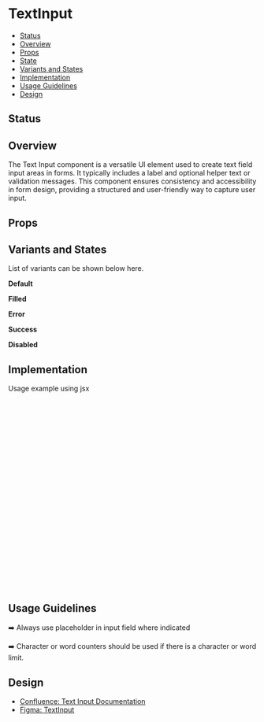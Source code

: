 
<Meta of={TextInput}/>

# TextInput

- [Status](#status)
- [Overview](#overview)
- [Props](#props)
- [State](#state)
- [Variants and States](#variants-and-states)
- [Implementation](#implementation)
- [Usage Guidelines](#usage-guidelines)
- [Design](#design)

## Status
<ComponentStatus/>

## Overview

The Text Input component is a versatile UI element used to create text field input areas in forms. It typically includes a label and optional helper text or validation messages. This component ensures consistency and accessibility in form design, providing a structured and user-friendly way to capture user input.

## Props
<Canvas of={TextInput.Default}/>
<Controls/>


## Variants and States

List of variants can be shown below here.

**Default**
<Canvas of={TextInput.Default}/>

**Filled**
<Canvas of={TextInput.Filled}/>

**Error**
<Canvas of={TextInput.Error}/>

**Success**
<Canvas of={TextInput.Success}/>

**Disabled**
<Canvas of={TextInput.Disabled}/>

## Implementation
Usage example using jsx

```jsx
import React, { useState } from 'react';
import TextInput from './TextInput';

const ExampleComponent = () => {
  const [value, setValue] = useState(args.value ?? '');
  const [validationMessage, setValidationMessage] = useState(args.validationMessage);

  const onChange = (e: ChangeEvent<HTMLInputElement>) => {
    const newValue = e.target.value;
    setValue(newValue.length <= args.maxLength ? newValue : value);
  };

  useEffect(() => {
    if (args.maxLength) {
      const charsLeft = args.maxLength - value.length;
      const charsLeftString = `${charsLeft} characters remaining`;
      setValidationMessage(charsLeftString);
    }
  }, [value]);

  return (
    <TextInput {...args} value={value} validationMessage={validationMessage} onChange={onChange} />
  );
};

export default ExampleComponent;
```

## Usage Guidelines

➡️ Always use placeholder in input field where indicated

➡️ Character or word counters should be used if there is a character or word limit.

## Design
- [Confluence: Text Input Documentation](https://bluelightcard.atlassian.net/wiki/spaces/PE/pages/2935881730/Text+Input)
- [Figma: TextInput](https://www.figma.com/design/n2NzB4G3OTR74o3dQ4BOwm/My-Account-%26-Sign-up-Component-library?node-id=22-4300&node-type=canvas&m=dev)

